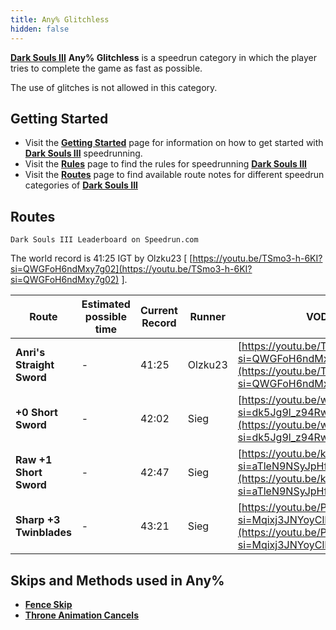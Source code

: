 ```yaml
---
title: Any% Glitchless
hidden: false
---
```

[**Dark Souls III**](/darksouls3) **Any% Glitchless** is a speedrun category in which the player tries to complete the game as fast as possible.

The use of glitches is not allowed in this category.

## Getting Started

- Visit the [**Getting Started**](/darksouls3/getting-started) page for information on how to get started with [**Dark Souls III**](/darksouls3) speedrunning.
- Visit the [**Rules**](/darksouls3/rules) page to find the rules for speedrunning [**Dark Souls III**](/darksouls3)
- Visit the [**Routes**](/darksouls3/routes) page to find available route notes for different speedrun categories of [**Dark Souls III**](/darksouls3)

## Routes

`Dark Souls III Leaderboard on Speedrun.com`

The world record is 41:25 IGT by Olzku23 [ [https://youtu.be/TSmo3-h-6KI?si=QWGFoH6ndMxy7g02](https://youtu.be/TSmo3-h-6KI?si=QWGFoH6ndMxy7g02) ].

| Route | Estimated possible time | Current Record | Runner | VOD |
|-------|------------------------|----------------|--------|-----|
| **Anri's Straight Sword** | - | 41:25 | Olzku23 | [https://youtu.be/TSmo3-h-6KI?si=QWGFoH6ndMxy7g02](https://youtu.be/TSmo3-h-6KI?si=QWGFoH6ndMxy7g02) |
| **+0 Short Sword** | - | 42:02 | Sieg | [https://youtu.be/wPEfN5aXqMs?si=dk5Jg9l_z94RwJ5s](https://youtu.be/wPEfN5aXqMs?si=dk5Jg9l_z94RwJ5s) |
| **Raw +1 Short Sword** | - | 42:47 | Sieg | [https://youtu.be/kL5KSPL8mrI?si=aTleN9NSyJpHfzZ5](https://youtu.be/kL5KSPL8mrI?si=aTleN9NSyJpHfzZ5) |
| **Sharp +3 Twinblades** | - | 43:21 | Sieg | [https://youtu.be/P0inuIMhNeE?si=Mqixj3JNYoyClFtN](https://youtu.be/P0inuIMhNeE?si=Mqixj3JNYoyClFtN) |

## Skips and Methods used in Any%

- [**Fence Skip**](/darksouls3/fence-skip)
- [**Throne Animation Cancels**](/darksouls3/throne-animation-cancels)
